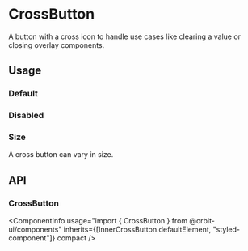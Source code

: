 
<Meta
    title="Components/CrossButton"
    id="cross-button"
/>

# CrossButton

<Tagline>A button with a cross icon to handle use cases like clearing a value or closing overlay components.</Tagline>

<ComponentInfo
    usage="import { CrossButton } from @orbit-ui/components"
    ariaPath="#button"
    githubPath="/packages/components/src/button/src"
/>

## Usage

### Default

<Preview>
    <Story name="default">
        <CrossButton aria-label="Clear" />
    </Story>
</Preview>

### Disabled

<Preview>
    <Story name="disabled">
        <CrossButton disabled aria-label="Clear" />
    </Story>
</Preview>

### Size

A cross button can vary in size.

<Preview>
    <Story name="size">
        <Inline alignY="center">
            <CrossButton size="2xs" aria-label="Clear" />
            <CrossButton size="xs" aria-label="Clear" />
            <CrossButton size="sm" aria-label="Clear" />
            <CrossButton aria-label="Clear" />
        </Inline>
    </Story>
</Preview>

## API

### CrossButton

<ComponentInfo
    usage="import { CrossButton } from @orbit-ui/components"
    inherits={[InnerCrossButton.defaultElement, "styled-component"]}
    compact
/>

<ArgsTable of={InnerCrossButton} sort="alpha" />
